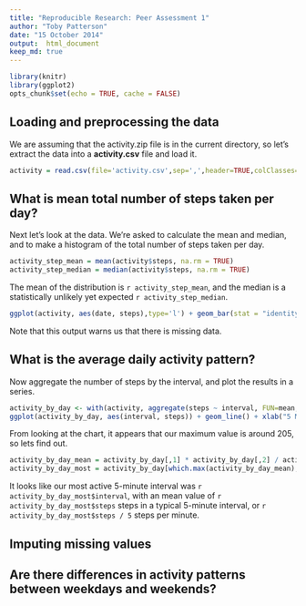 ```yaml
---
title: "Reproducible Research: Peer Assessment 1"
author: "Toby Patterson"
date: "15 October 2014"
output:  html_document
keep_md: true
---
```


```r
library(knitr)
library(ggplot2)
opts_chunk$set(echo = TRUE, cache = FALSE)

```

## Loading and preprocessing the data

We are assuming that the activity.zip file is in the current directory, so let's extract the data into a **activity.csv** file and load it.


```r
activity = read.csv(file='activity.csv',sep=',',header=TRUE,colClasses=c('integer','Date','integer'))
```

## What is mean total number of steps taken per day?

Next let's look at the data.  We're asked to calculate the mean and median, and to make a histogram of the total number of steps taken per day.

```r
activity_step_mean = mean(activity$steps, na.rm = TRUE)
activity_step_median = median(activity$steps, na.rm = TRUE)
```

The mean of the distribution is `r activity_step_mean`, and the median is a statistically unlikely yet expected `r activity_step_median`.

```r
ggplot(activity, aes(date, steps),type='l') + geom_bar(stat = "identity")+ labs(title = "Total Number of Steps by Day", x = "Day", y = "Total Number of Steps")
```

Note that this output warns us that there is missing data.

## What is the average daily activity pattern?

Now aggregate the number of steps by the interval, and plot the results in a series.

```r
activity_by_day <- with(activity, aggregate(steps ~ interval, FUN=mean, na.rm=T))
ggplot(activity_by_day, aes(interval, steps)) + geom_line() + xlab("5 Minute Intervals") + ylab("Steps Taken") + ggtitle("Number of Average Steps in 5 Minutes")
```

From looking at the chart, it appears that our maximum value is around 205, so lets find out.

```r
activity_by_day_mean = activity_by_day[,1] * activity_by_day[,2] / activity_by_day[,1]
activity_by_day_most = activity_by_day[which.max(activity_by_day_mean),]
```

It looks like our most active 5-minute interval was ```r activity_by_day_most$interval```, with an mean value of ```r activity_by_day_most$steps``` steps in a typical 5-minute interval, or ```r activity_by_day_most$steps / 5``` steps per minute.

## Imputing missing values



## Are there differences in activity patterns between weekdays and weekends?
